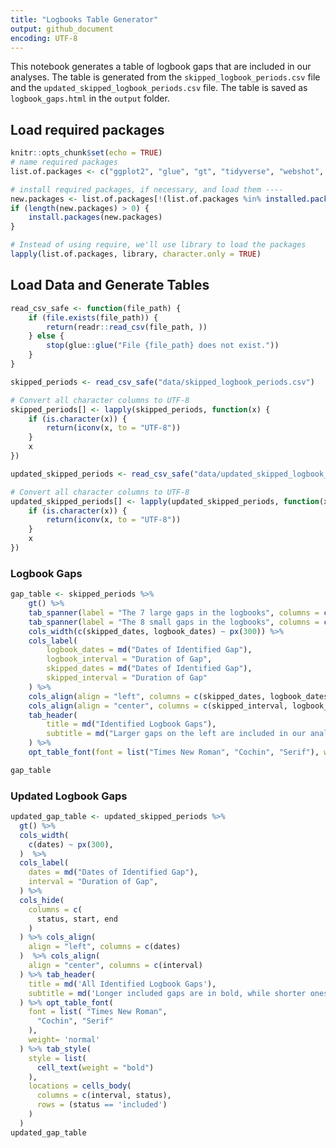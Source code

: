 ```yaml
---
title: "Logbooks Table Generator"
output: github_document
encoding: UTF-8
---
```


This notebook generates a table of logbook gaps that are included in our analyses. The table is generated from the `skipped_logbook_periods.csv` file and the `updated_skipped_logbook_periods.csv` file. The table is saved as `logbook_gaps.html` in the `output` folder.

## Load required packages

```r
knitr::opts_chunk$set(echo = TRUE)
# name required packages
list.of.packages <- c("ggplot2", "glue", "gt", "tidyverse", "webshot", "paletteer", "gtExtras")

# install required packages, if necessary, and load them ----
new.packages <- list.of.packages[!(list.of.packages %in% installed.packages()[, "Package"])]
if (length(new.packages) > 0) {
    install.packages(new.packages)
}

# Instead of using require, we'll use library to load the packages
lapply(list.of.packages, library, character.only = TRUE)

```

##  Load Data and Generate Tables

```r
read_csv_safe <- function(file_path) {
    if (file.exists(file_path)) {
        return(readr::read_csv(file_path, ))
    } else {
        stop(glue::glue("File {file_path} does not exist."))
    }
}

skipped_periods <- read_csv_safe("data/skipped_logbook_periods.csv")

# Convert all character columns to UTF-8
skipped_periods[] <- lapply(skipped_periods, function(x) {
    if (is.character(x)) {
        return(iconv(x, to = "UTF-8"))
    }
    x
})

updated_skipped_periods <- read_csv_safe("data/updated_skipped_logbook_periods.csv")

# Convert all character columns to UTF-8
updated_skipped_periods[] <- lapply(updated_skipped_periods, function(x) {
    if (is.character(x)) {
        return(iconv(x, to = "UTF-8"))
    }
    x
})
```


### Logbook Gaps

```r
gap_table <- skipped_periods %>%
    gt() %>%
    tab_spanner(label = "The 7 large gaps in the logbooks", columns = c(logbook_dates, logbook_interval)) %>%
    tab_spanner(label = "The 8 small gaps in the logbooks", columns = c(skipped_dates, skipped_interval)) %>%
    cols_width(c(skipped_dates, logbook_dates) ~ px(300)) %>%
    cols_label(
        logbook_dates = md("Dates of Identified Gap"),
        logbook_interval = "Duration of Gap",
        skipped_dates = md("Dates of Identified Gap"),
        skipped_interval = "Duration of Gap"
    ) %>%
    cols_align(align = "left", columns = c(skipped_dates, logbook_dates)) %>%
    cols_align(align = "center", columns = c(skipped_interval, logbook_interval)) %>%
    tab_header(
        title = md("Identified Logbook Gaps"),
        subtitle = md("Larger gaps on the left are included in our analyses, while smaller ones on the right are skipped.")
    ) %>%
    opt_table_font(font = list("Times New Roman", "Cochin", "Serif"), weight = "normal")

gap_table
```

### Updated Logbook Gaps

```r
updated_gap_table <- updated_skipped_periods %>%
  gt() %>%
  cols_width(
    c(dates) ~ px(300),
  )  %>%
  cols_label(
    dates = md("Dates of Identified Gap"),
    interval = "Duration of Gap",
  ) %>%
  cols_hide(
    columns = c(
      status, start, end
    )
  ) %>% cols_align(
    align = "left", columns = c(dates)
  )  %>% cols_align(
    align = "center", columns = c(interval)
  ) %>% tab_header(
    title = md('All Identified Logbook Gaps'),
    subtitle = md('Longer included gaps are in bold, while shorter ones are skipped.')
  ) %>% opt_table_font(
    font = list( "Times New Roman",
      "Cochin", "Serif"
    ),
    weight= 'normal'
  ) %>% tab_style(
    style = list(
      cell_text(weight = "bold")
    ),
    locations = cells_body(
      columns = c(interval, status),
      rows = (status == 'included')
    )
  )
updated_gap_table
```



